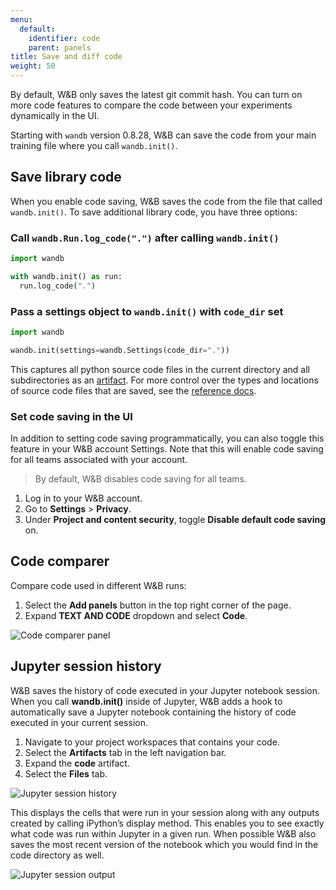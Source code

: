 ```yaml
---
menu:
  default:
    identifier: code
    parent: panels
title: Save and diff code
weight: 50
---
```


By default, W&B only saves the latest git commit hash. You can turn on more code features to compare the code between your experiments dynamically in the UI.

Starting with `wandb` version 0.8.28, W&B can save the code from your main training file where you call `wandb.init()`. 

## Save library code

When you enable code saving, W&B saves the code from the file that called `wandb.init()`. To save additional library code, you have three options:

### Call `wandb.Run.log_code(".")` after calling `wandb.init()`

```python
import wandb

with wandb.init() as run:
  run.log_code(".")
```

### Pass a settings object to `wandb.init()` with `code_dir` set

```python
import wandb

wandb.init(settings=wandb.Settings(code_dir="."))
```

This captures all python source code files in the current directory and all subdirectories as an [artifact](/ref/python/sdk/classes/artifact). For more control over the types and locations of source code files that are saved, see the [reference docs](/ref/python/sdk/classes/run#log_code).

### Set code saving in the UI

In addition to setting code saving programmatically, you can also toggle this feature in your W&B account Settings. Note that this will enable code saving for all teams associated with your account.

> By default, W&B disables code saving for all teams.

1. Log in to your W&B account.
2. Go to **Settings** > **Privacy**.
3. Under **Project and content security**, toggle **Disable default code saving** on. 

## Code comparer
Compare code used in different W&B runs:

1. Select the **Add panels** button in the top right corner of the page.
2. Expand **TEXT AND CODE** dropdown and select **Code**.


<Frame>
    <img src="/images/app_ui/code_comparer.png" alt="Code comparer panel"  />
</Frame>

## Jupyter session history

W&B saves the history of code executed in your Jupyter notebook session. When you call **wandb.init()** inside of Jupyter, W&B adds a hook to automatically save a Jupyter notebook containing the history of code executed in your current session. 


1. Navigate to your project workspaces that contains your code.
2. Select the **Artifacts** tab in the left navigation bar.
3. Expand the **code** artifact.
4. Select the **Files** tab.

<Frame>
    <img src="/images/app_ui/jupyter_session_history.gif" alt="Jupyter session history"  />
</Frame>

This displays the cells that were run in your session along with any outputs created by calling iPython’s display method. This enables you to see exactly what code was run within Jupyter in a given run. When possible W&B also saves the most recent version of the notebook which you would find in the code directory as well.

<Frame>
    <img src="/images/app_ui/jupyter_session_history_display.png" alt="Jupyter session output"  />
</Frame>